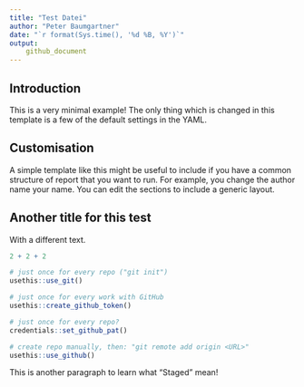 ```yaml
---
title: "Test Datei"
author: "Peter Baumgartner"
date: "`r format(Sys.time(), '%d %B, %Y')`"
output: 
    github_document
---
```


## Introduction

This is a very minimal example! The only thing which is changed in this template is a few of the default settings in the YAML. 

## Customisation

A simple template like this might be useful to include if you have a common structure of report that you want to run. For example, you change the author name your name. You can edit the sections to include a generic layout.

## Another title for this test

With a different text.

```r
2 + 2 + 2
```

```r
# just once for every repo ("git init")
usethis::use_git()
```
```r
# just once for every work with GitHub
usethis::create_github_token()
```

```r
# just once for every repo?
credentials::set_github_pat()
```


```r
# create repo manually, then: "git remote add origin <URL>"
usethis::use_github()
```
This is another paragraph to learn what "Staged" mean!
